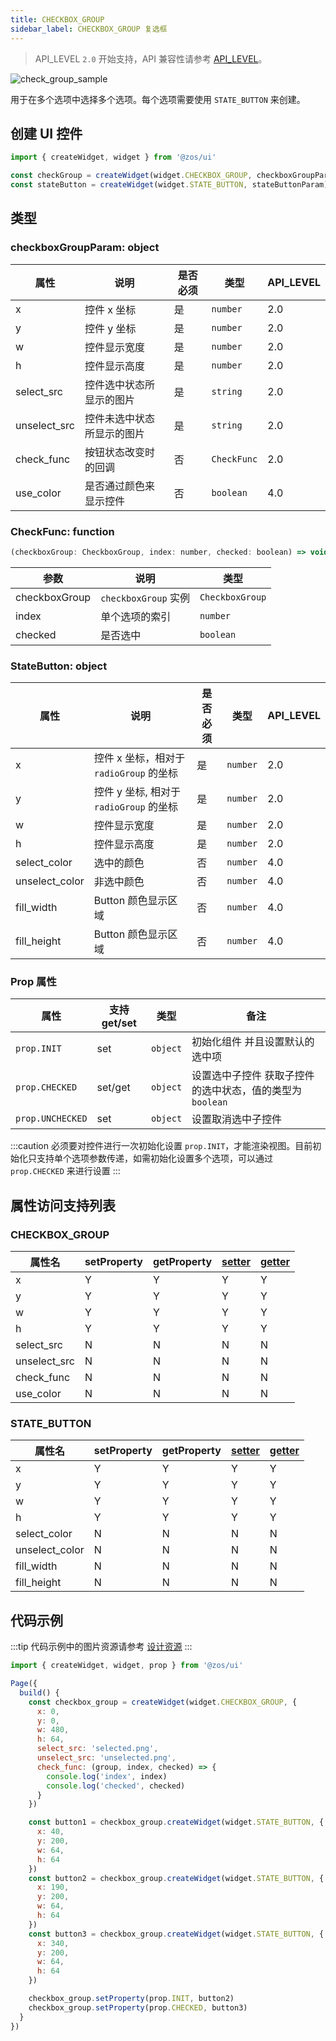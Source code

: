 ```yaml
---
title: CHECKBOX_GROUP
sidebar_label: CHECKBOX_GROUP 复选框
---
```


> API_LEVEL `2.0` 开始支持，API 兼容性请参考 [API_LEVEL](../../../../../guides/framework/device/compatibility.md)。

![check_group_sample](/img/api/check_group_sample.jpg)

用于在多个选项中选择多个选项。每个选项需要使用 `STATE_BUTTON` 来创建。

## 创建 UI 控件

```js
import { createWidget, widget } from '@zos/ui'

const checkGroup = createWidget(widget.CHECKBOX_GROUP, checkboxGroupParam)
const stateButton = createWidget(widget.STATE_BUTTON, stateButtonParam)
```

## 类型

### checkboxGroupParam: object

| 属性         | 说明                       | 是否必须 | 类型        | API_LEVEL |
| ------------ | -------------------------- | -------- | ----------- | --------- |
| x            | 控件 x 坐标                | 是       | `number`    | 2.0       |
| y            | 控件 y 坐标                | 是       | `number`    | 2.0       |
| w            | 控件显示宽度               | 是       | `number`    | 2.0       |
| h            | 控件显示高度               | 是       | `number`    | 2.0       |
| select_src   | 控件选中状态所显示的图片   | 是       | `string`    | 2.0       |
| unselect_src | 控件未选中状态所显示的图片 | 是       | `string`    | 2.0       |
| check_func   | 按钮状态改变时的回调       | 否       | `CheckFunc` | 2.0       |
| use_color    | 是否通过颜色来显示控件     | 否       | `boolean`   | 4.0       |

### CheckFunc: function

```js
(checkboxGroup: CheckboxGroup, index: number, checked: boolean) => void
```

| 参数          | 说明              | 类型            |
| ------------- | ----------------- | --------------- |
| checkboxGroup | `checkboxGroup` 实例 | `CheckboxGroup` |
| index         | 单个选项的索引    | `number`        |
| checked       | 是否选中          | `boolean`       |

### StateButton: object

| 属性           | 说明                                    | 是否必须 | 类型     | API_LEVEL |
| -------------- | --------------------------------------- | -------- | -------- | --------- |
| x              | 控件 x 坐标，相对于 `radioGroup` 的坐标 | 是       | `number` | 2.0       |
| y              | 控件 y 坐标, 相对于 `radioGroup` 的坐标 | 是       | `number` | 2.0       |
| w              | 控件显示宽度                            | 是       | `number` | 2.0       |
| h              | 控件显示高度                            | 是       | `number` | 2.0       |
| select_color   | 选中的颜色                              | 否       | `number` | 4.0       |
| unselect_color | 非选中颜色                              | 否       | `number` | 4.0       |
| fill_width     | Button 颜色显示区域                     | 否       | `number` | 4.0       |
| fill_height    | Button 颜色显示区域                     | 否       | `number` | 4.0       |

### Prop 属性

| 属性                  | 支持 get/set | 类型     | 备注                                                      |
| --------------------- | ------------ | -------- | --------------------------------------------------------- |
| `prop.INIT`      | set          | `object` | 初始化组件 并且设置默认的选中项                           |
| `prop.CHECKED`   | set/get      | `object` | 设置选中子控件 获取子控件的选中状态，值的类型为 `boolean` |
| `prop.UNCHECKED` | set          | `object` | 设置取消选中子控件                                        |

:::caution
必须要对控件进行一次初始化设置 `prop.INIT`，才能渲染视图。目前初始化只支持单个选项参数传递，如需初始化设置多个选项，可以通过 `prop.CHECKED` 来进行设置
:::

## 属性访问支持列表

### CHECKBOX_GROUP

| 属性名       | setProperty | getProperty | [setter](../gettersetter.mdx) | [getter](../gettersetter.mdx) |
| ------------ | ----------- | ----------- | ----------------------------- | ----------------------------- |
| x            | Y           | Y           | Y                             | Y                             |
| y            | Y           | Y           | Y                             | Y                             |
| w            | Y           | Y           | Y                             | Y                             |
| h            | Y           | Y           | Y                             | Y                             |
| select_src   | N           | N           | N                             | N                             |
| unselect_src | N           | N           | N                             | N                             |
| check_func   | N           | N           | N                             | N                             |
| use_color    | N           | N           | N                             | N                             |

### STATE_BUTTON

| 属性名         | setProperty | getProperty | [setter](../gettersetter.mdx) | [getter](../gettersetter.mdx) |
| -------------- | ----------- | ----------- | ----------------------------- | ----------------------------- |
| x              | Y           | Y           | Y                             | Y                             |
| y              | Y           | Y           | Y                             | Y                             |
| w              | Y           | Y           | Y                             | Y                             |
| h              | Y           | Y           | Y                             | Y                             |
| select_color   | N           | N           | N                             | N                             |
| unselect_color | N           | N           | N                             | N                             |
| fill_width     | N           | N           | N                             | N                             |
| fill_height    | N           | N           | N                             | N                             |

## 代码示例

:::tip
代码示例中的图片资源请参考 [设计资源](../../../../related-resources/design-resources.mdx)
:::

```js
import { createWidget, widget, prop } from '@zos/ui'

Page({
  build() {
    const checkbox_group = createWidget(widget.CHECKBOX_GROUP, {
      x: 0,
      y: 0,
      w: 480,
      h: 64,
      select_src: 'selected.png',
      unselect_src: 'unselected.png',
      check_func: (group, index, checked) => {
        console.log('index', index)
        console.log('checked', checked)
      }
    })

    const button1 = checkbox_group.createWidget(widget.STATE_BUTTON, {
      x: 40,
      y: 200,
      w: 64,
      h: 64
    })
    const button2 = checkbox_group.createWidget(widget.STATE_BUTTON, {
      x: 190,
      y: 200,
      w: 64,
      h: 64
    })
    const button3 = checkbox_group.createWidget(widget.STATE_BUTTON, {
      x: 340,
      y: 200,
      w: 64,
      h: 64
    })

    checkbox_group.setProperty(prop.INIT, button2)
    checkbox_group.setProperty(prop.CHECKED, button3)
  }
})
```
